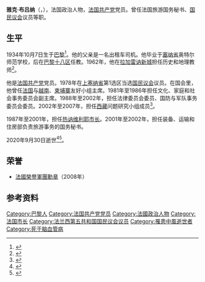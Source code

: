 {{Infobox officeholder
| name          = 雅克·布吕纳
| native_name   = Jacques Brunhes
| image         = 
| caption       = 
| office        = [[國民議會_(法國)|法国国民议会]]议员
| term_start    = 1978年4月3日
| term_end      = 2007年6月19日
| constituency  = [[上塞纳省|上塞纳省]]第1选区
| office1       = 法国旅游国务秘书
| president1    = [[雅克·希拉克|雅克·希拉克]]
| primeminister1=[[利昂内尔·若斯潘|利昂内尔·若斯潘]]
| term_start1   = 2001年10月23日
| term_end1     = 2002年5月6日
| predecessor1  = 米歇尔·德梅西内
| successor1    = [[吉勒·德罗宾|吉勒·德罗宾]]
| office2       = [[热讷维利耶|热讷维利耶]][[市长_(法国)|市长]]
| term_start2   = 1987年9月22日
| term_end2     = 2001年10月
| office3       = [[上塞纳省|上塞纳省]]议会议长
| term_start3   = 1985年3月18日
| term_end3     = 1988年6月27日
| office4       = [[法蘭西島大區|法蘭西島大區]]议会议长
| term_start4   = 1978年
| term_end4     = 1985年
| birth_date    = 1934年10月7日
| birth_place   = [[法国|法国]][[巴黎|巴黎]]
| death_date    = {{Death date and age|df=y|2020|9|30|1934|10|7}}
| death_place   = 
| nationality   = {{FRA}}
| occupation    = [[政治人物|政治人物]]
| years_active  = 
| known_for     = 
| party         = [[法国共产党|法国共产党]]
| awards        = {{法国荣誉军团勋章|type=5}}
}}
'''雅克·布吕纳'''（{{lang-fr|Jacques Brunhes}}，{{bd|1934年|10月7日|2020年|9月30日|catIdx=Brunhes}}），法国政治人物，[[法国共产党|法国共产党]]党员。曾任法国旅游国务秘书、[[國民議會_(法國)|国民议会]]议员等职。

== 生平 ==
1934年10月7日生于[[巴黎|巴黎]]<ref>{{cite book |title=Législatives 93 |date=1993 |publisher=Agence France-presse |isbn=9782905162199}}</ref>。他的父亲是一名出租车司机。他毕业于[[塞纳省|塞纳省]]奥特尔师范学校，后在[[巴黎十八区|巴黎十八区]]任教。1962年，他在[[拉加雷讷新城|拉加雷讷新城]]担任历史和地理教师<ref>{{cite web|url=https://maitron.fr/?article18109|title=BRUNHES Jacques, Joseph, Urbain|date=2008-10-28|work=Maitron|language=fr|access-date=2020-10-02|archive-date=2020-10-07|archive-url=https://web.archive.org/web/20201007205931/https://maitron.fr/?article18109|dead-url=no}}</ref>。

他是[[法国共产党|法国共产党]]党员。1978年在[[上塞纳省|上塞纳省]]第1选区当选[[國民議會_(法國)|国民议会]]议员。在国会里，他曾任[[法国|法国]]与[[越南|越南]]、[[柬埔寨|柬埔寨]]友好小组主席。1981年至1986年担任文化、家庭和社会事务委员会副主席。1988年至2002年，担任法律委员会委员、国防与军队事务委员会委员。2002年至2007年，担任[[西藏|西藏]]问题研究小组成员<ref>{{cite web|url=http://www.assemblee-nationale.fr/12/tribun/getude/ge_tibet.asp|title=Groupe d'études sur le problème du Tibet|work=Assemblée Nationale|language=fr|access-date=2020-10-02|archive-date=2012-06-04|archive-url=https://archive.is/20120604085848/http://www.assemblee-nationale.fr/12/tribun/getude/ge_tibet.asp|dead-url=no}}</ref>。

1987年至2001年，担任[[热讷维利耶|热讷维利耶]][[市长_(法国)|市长]]。2001年至2002年，担任装备、运输和住房部负责旅游事务的国务秘书。

2020年9月30日逝世<ref>{{cite web|url=https://www.leparisien.fr/hauts-de-seine-92/gennevilliers-pleure-son-ancien-maire-jacques-brunhes-mort-a-86-ans-30-09-2020-8394708.php|title=Gennevilliers pleure son ancien maire, Jacques Brunhes, mort à 86 ans|date=2020-09-30|work=Le Parisien|language=fr|access-date=2020-10-02|archive-date=2020-10-30|archive-url=https://web.archive.org/web/20201030121237/https://www.leparisien.fr/hauts-de-seine-92/gennevilliers-pleure-son-ancien-maire-jacques-brunhes-mort-a-86-ans-30-09-2020-8394708.php|dead-url=no}}</ref><ref>{{cite web|url=https://actu.fr/ile-de-france/gennevilliers_92036/gennevilliers-l-ancien-depute-maire-jacques-brunhes-est-decede_36458521.html|title=Gennevilliers. L'ancien député-maire Jacques Brunhes est décédé|date=2020-09-30|work=actu.fr|language=fr|access-date=2020-10-02|archive-date=2020-10-08|archive-url=https://web.archive.org/web/20201008003040/https://actu.fr/ile-de-france/gennevilliers_92036/gennevilliers-l-ancien-depute-maire-jacques-brunhes-est-decede_36458521.html|dead-url=no}}</ref>。

==荣誉==
*[[法國榮譽軍團勳章|法國榮譽軍團勳章]]（2008年）

==参考资料==
{{reflist}}
{{Authority control}}
{{DEFAULTSORT:Brunhes, Jacques}}
[[Category:巴黎人|Category:巴黎人]]
[[Category:法国共产党党员|Category:法国共产党党员]]
[[Category:法國政治人物|Category:法國政治人物]]
[[Category:法国市长|Category:法国市长]]
[[Category:法兰西第五共和国国民议会议员|Category:法兰西第五共和国国民议会议员]]
[[Category:罹患中風逝世者|Category:罹患中風逝世者]]
[[Category:死于脑血管病|Category:死于脑血管病]]